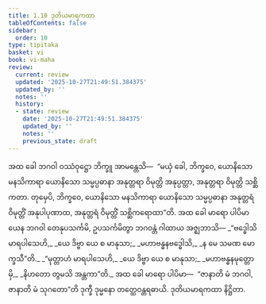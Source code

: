 ```yaml
---
title: 1.10 ဒုတိယမာရကထာ
tableOfContents: false
sidebar:
  order: 10
type: tipitaka
basket: vi
book: vi-maha
review:
  current: review
  updated: '2025-10-27T21:49:51.384375'
  updated_by: ''
  notes: ''
  history:
  - state: review
    date: '2025-10-27T21:49:51.384375'
    updated_by: ''
    notes: ''
    previous_state: draft
---
```



<ReviewStatus review={frontmatter.review} showDetails={true} />

<HypothesisAnnotation frontmatter={frontmatter} />

<DynamicBreadcrumb />

<Division number="35" book="vi-maha" e="ch" v="3" p="29">

<Paragraph number="147" book="vi-maha">
အထ ခေါ ဘဂဝါ ဝဿံဝုဋ္ဌော ဘိက္ခူ အာမန္တေသိ—  “မယှံ ခေါ, ဘိက္ခဝေ, ယောနိသော မနသိကာရာ ယောနိသော သမ္မပ္ပဓာနာ အနုတ္တရာ ဝိမုတ္တိ အနုပ္ပတ္တာ, အနုတ္တရာ ဝိမုတ္တိ သစ္ဆိကတာ. တုမှေပိ, ဘိက္ခဝေ, ယောနိသော မနသိကာရာ ယောနိသော သမ္မပ္ပဓာနာ အနုတ္တရံ ဝိမုတ္တိံ အနုပါပုဏာထ, အနုတ္တရံ ဝိမုတ္တိံ သစ္ဆိကရောထာ”တိ. အထ ခေါ မာရော ပါပိမာ ယေန ဘဂဝါ တေနုပသင်္ကမိ, ဥပသင်္ကမိတွာ ဘဂဝန္တံ ဂါထာယ အဇ္ဈဘာသိ—
</Paragraph>

<Paragraph number="148" type="verses" book="vi-maha">
_“ဗဒ္ဓေါသိ မာရပါသေဟိ,_  
_ယေ ဒိဗ္ဗာ ယေ စ မာနုသာ;_  
_မဟာဗန္ဓနဗဒ္ဓေါသိ,_  
_န မေ သမဏ မောက္ခသီ”တိ._  

</Paragraph>

<Paragraph number="149" type="verses" book="vi-maha">
_“မုတ္တာဟံ မာရပါသေဟိ,_  
_ယေ ဒိဗ္ဗာ ယေ စ မာနုသာ;_  
_မဟာဗန္ဓနမုတ္တောမှိ,_  
_နိဟတော တွမသိ အန္တကာ”တိ._  

</Paragraph>

<Paragraph number="150" book="vi-maha">
အထ ခေါ မာရော ပါပိမာ—  “ဇာနာတိ မံ ဘဂဝါ, ဇာနာတိ မံ သုဂတော”တိ ဒုက္ခီ ဒုမ္မနော တတ္ထေဝန္တရဓာယိ.

</Paragraph>
</Division>

<Paragraph number="151" type="center" book="vi-maha">
ဒုတိယမာရကထာ နိဋ္ဌိတာ.
</Paragraph>